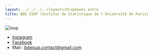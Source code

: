 ```yaml
---
layout: ../../../../layouts/Dropdowns.astro
title: BDE ISUP (Institut de Statistique de l'Université de Paris)
---
```

![isup](/assets/assos/isup.jpg)  
- [Instagram](https://www.instagram.com/bde_isupien/)  
- [Facebook](https://www.facebook.com/bdelevesisup)  
- Mail : bdeisup.contact@gmail.com